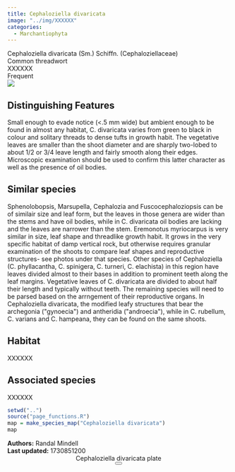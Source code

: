 ```yaml
---
title: Cephaloziella divaricata
image: "../img/XXXXXX"
categories:
  - Marchantiophyta
---
```


<div class="info-panel">
 <div class="info-top">
  <div class="taxon-scientific"><span class="taxon-name">Cephaloziella divaricata</span> <span class="taxon-authority">(Sm.) Schiffn.</span> <span class="taxon-family">(Cephaloziellaceae)</span></div>
  <div class="taxon-common">Common threadwort</div>
 </div>
 <div class="info-bottom">
  <div class="taxon-qnd">XXXXXX</div>
  <div class="taxon-abundance">Frequent</div>
 </div>
</div>
<div class="imerss-content-frame">
 <div class="imerss-image-header">
  <div class="imerss-image-holder imerss-column-left" data-toggle="tooltip" style="background-image: url(../img/XXXXXX)" title="XXXXXX">
  </div>

  <div class="imerss-image-holder imerss-column-right" data-toggle="tooltip" style="background-image: url(../img/XXXXXX)" title="XXXXXX">
  </div>
 
 </div>
 <div class="imerss-content-lower">
  <div class="imerss-column-left">
  <div class="tab-microscope" data-micromodal-trigger="modal-plate">
  <img src="../img/bryo guide microscope.png"/>
  </div>

<h2>Distinguishing Features</h2>

Small enough to evade notice (&lt;.5 mm wide) but ambient enough to be found in almost any habitat, C. divaricata varies from green to black in colour and solitary threads to dense tufts in growth habit. The vegetative leaves are smaller than the shoot diameter and are sharply two-lobed to about 1/2 or 3/4 leave length and fairly smooth along their edges. Microscopic examination should be used to confirm this latter character as well as the presence of oil bodies.

<h2>Similar species</h2>

Sphenolobopsis, Marsupella, Cephalozia and Fuscocephaloziopsis can be of similair size and leaf form, but the leaves in those genera are wider than the stems and have oil bodies, while in C. divaricata oil bodies are lacking and the leaves are narrower than the stem. Eremonotus myriocarpus is very similar in size, leaf shape and threadlike growth habit. It grows in the very specific habitat of damp vertical rock, but otherwise requires granular examination of the shoots to compare leaf shapes and reproductive structures- see photos under that species. Other species of Cephaloziella (C. phyllacantha, C. spinigera, C. turneri, C. elachista) in this region have leaves divided almost to their bases in addition to prominent teeth along the leaf margins. Vegetative leaves of C. divaricata are divided to about half their length and typically without teeth.  The remaining species will need to be parsed based on the arrngement of their reproductive organs. In Cephaloziella divaricata, the modified leafy structures that bear the archegonia (&quot;gynoecia&quot;) and antheridia (&quot;androecia&quot;), while in C. rubellum, C. varians and C. hampeana, they can be found on the same shoots.

<h2>Habitat</h2>

XXXXXX

<h2>Associated species</h2>

XXXXXX
</div>

<div class="imerss-column-right">

<div class="imerss-image-holder imerss-column-right" data-toggle="tooltip" style="background-image: url(../img/XXXXX)" title="XXXXX">
</div>

<div class="imerss-map-holder">
```r
setwd("..")
source("page_functions.R")
map = make_species_map("Cephaloziella divaricata")
map
```
</div>

</div>

</div>
</div>

<div class="taxon-footer">
 <div class="taxon-authors"><b>Authors:</b> <span>Randal Mindell</span></div>
 <div class="taxon-update"><b>Last updated:</b> <span>1730851200</span></div>
</div>

<div class="modal micromodal-slide" id="modal-plate" aria-hidden="true">
 <div class="modal__overlay" tabindex="-1" data-micromodal-close>
  <div class="modal__container" role="dialog" aria-modal="true" aria-labelledby="modal-plate-title" >
   <header class="modal__header">
   <div class="modal__title" id="modal-plate-title">
  Cephaloziella divaricata plate
   </div>
   <button class="modal__close" aria-label="Close" data-micromodal-close></button>
   </header>
  <div class="modal__content" id="modal-plate-content">
   <div class="imerss-image-holder" data-toggle="tooltip" style="background-image: url(../img/XXXXX)" title="XXXXX">
  </div>
  </div>
  </div>
 </div>
</div>

<script src="../js/micromodal.min.js"></script>
<link href="../css/style-taxon.css" rel="stylesheet">
<link href="../css/micromodal.css" rel="stylesheet">

<script>
MicroModal.init();
</script>

